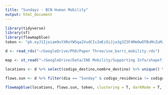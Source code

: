 ```yaml
---
title: "Sundays - BCN Human Mobility"
output: html_document
---
```


```r
library(tidyverse)
library(sf)
library(flowmapblue)
token <- "pk.eyJ1Ijoiam9uYXRoYW5qa2VudCIsImEiOiJja3g3Z3F4Mm0wOTBuMnZuMzExZjg0enB3In0.yAhy3SCJMtYkfgpBGDbrKQ"

d <- read_rds("~/GoogleDrive/PhD/Paper Three/ine_barri_mobility.rds")

map <- st_read("~/GoogleDrive/Data/INE Mobility/Supporting Info/shapefiles_ reas_movilidad/Shapefile_celdas_marzo_2020/celdas_marzo_2020.shp") %>% filter(ID_GRUPO %in% unique(d$codigo_destino)) %>% st_centroid() %>% st_transform("+proj=longlat +ellps=WGS84 +datum=WGS84") 

locations <- d %>% select(codigo_destino,nombre_destino) %>% unique() %>% rename(id = codigo_destino, name = nombre_destino) %>% left_join(tibble(id = map$ID_GRUPO, lat = st_coordinates(map)[,2], lon = st_coordinates(map)[,1]))

flows.sun <- d %>% filter(dia == "Sunday" & codigo_residencia != codigo_destino) %>% group_by(codigo_residencia,codigo_destino) %>% summarise(count = sum(flujo)) %>% rename(origin = codigo_residencia, dest = codigo_destino)

flowmapblue(locations, flows.sun, token, clustering = T, darkMode = T, animation = F)
```
